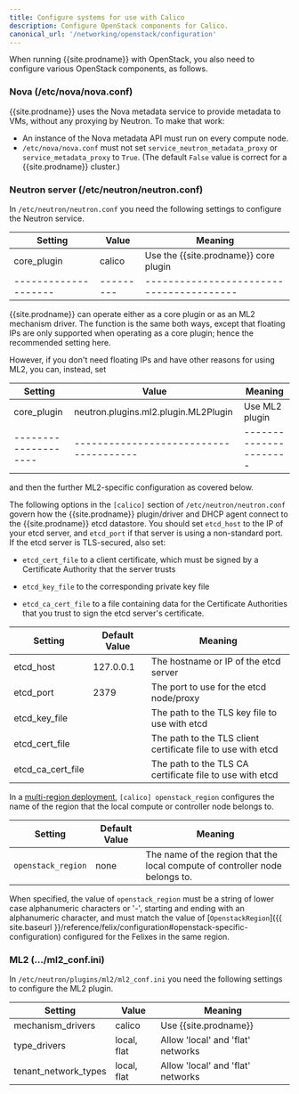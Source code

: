 ```yaml
---
title: Configure systems for use with Calico
description: Configure OpenStack components for Calico.
canonical_url: '/networking/openstack/configuration'
---
```


When running {{site.prodname}} with OpenStack, you also need to configure various
OpenStack components, as follows.

### Nova (/etc/nova/nova.conf)

{{site.prodname}} uses the Nova metadata service to provide metadata to VMs,
without any proxying by Neutron. To make that work:

-   An instance of the Nova metadata API must run on every compute node.
-   `/etc/nova/nova.conf` must not set `service_neutron_metadata_proxy`
    or `service_metadata_proxy` to `True`. (The default `False` value is
    correct for a {{site.prodname}} cluster.)

### Neutron server (/etc/neutron/neutron.conf)

In `/etc/neutron/neutron.conf` you need the following settings to
configure the Neutron service.

| Setting            | Value   | Meaning                                |
|--------------------|---------|----------------------------------------|
| core_plugin        | calico  | Use the {{site.prodname}} core plugin  |
|--------------------|---------|----------------------------------------|

{{site.prodname}} can operate either as a core plugin or as an ML2 mechanism driver.  The
function is the same both ways, except that floating IPs are only supported
when operating as a core plugin; hence the recommended setting here.

However, if you don't need floating IPs and have other reasons for using ML2,
you can, instead, set

| Setting            | Value                                | Meaning              |
|--------------------|--------------------------------------|----------------------|
| core_plugin        | neutron.plugins.ml2.plugin.ML2Plugin | Use ML2 plugin       |
|--------------------|--------------------------------------|----------------------|

and then the further ML2-specific configuration as covered below.

The following options in the `[calico]` section of `/etc/neutron/neutron.conf` govern how
the {{site.prodname}} plugin/driver and DHCP agent connect to the {{site.prodname}} etcd
datastore.  You should set `etcd_host` to the IP of your etcd server, and `etcd_port` if
that server is using a non-standard port.  If the etcd server is TLS-secured, also set:

-  `etcd_cert_file` to a client certificate, which must be signed by a Certificate
   Authority that the server trusts

-  `etcd_key_file` to the corresponding private key file

-  `etcd_ca_cert_file` to a file containing data for the Certificate Authorities that you
   trust to sign the etcd server's certificate.

| Setting           | Default Value | Meaning                                                      |
|-------------------|---------------|--------------------------------------------------------------|
| etcd_host         | 127.0.0.1     | The hostname or IP of the etcd server                        |
| etcd_port         | 2379          | The port to use for the etcd node/proxy                      |
| etcd_key_file     |               | The path to the TLS key file to use with etcd                |
| etcd_cert_file    |               | The path to the TLS client certificate file to use with etcd |
| etcd_ca_cert_file |               | The path to the TLS CA certificate file to use with etcd     |

In a [multi-region deployment](/networking/openstack/multiple-regions),
`[calico] openstack_region` configures the name of the region that the local compute or controller
node belongs to.

| Setting            | Default Value | Meaning                                                                      |
|--------------------|---------------|------------------------------------------------------------------------------|
| `openstack_region` | none          | The name of the region that the local compute of controller node belongs to. |

When specified, the value of `openstack_region` must be a string of lower case alphanumeric
characters or '-', starting and ending with an alphanumeric character, and must match the value of
[`OpenstackRegion`]({{ site.baseurl }}/reference/felix/configuration#openstack-specific-configuration)
configured for the Felixes in the same region.

### ML2 (.../ml2_conf.ini)

In `/etc/neutron/plugins/ml2/ml2_conf.ini` you need the following
settings to configure the ML2 plugin.

| Setting              | Value       | Meaning                           |
|----------------------|-------------|-----------------------------------|
| mechanism_drivers    | calico      | Use {{site.prodname}}             |
| type_drivers         | local, flat | Allow 'local' and 'flat' networks |
| tenant_network_types | local, flat | Allow 'local' and 'flat' networks |
